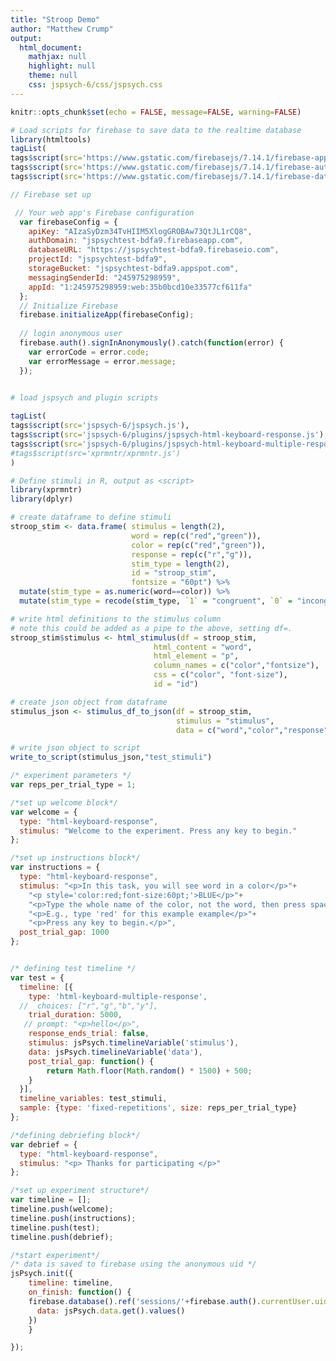```yaml
---
title: "Stroop Demo"
author: "Matthew Crump"
output:
  html_document:
    mathjax: null
    highlight: null
    theme: null
    css: jspsych-6/css/jspsych.css
---
```


```r
knitr::opts_chunk$set(echo = FALSE, message=FALSE, warning=FALSE)
```


```r
# Load scripts for firebase to save data to the realtime database
library(htmltools)
tagList(
tags$script(src='https://www.gstatic.com/firebasejs/7.14.1/firebase-app.js'),
tags$script(src='https://www.gstatic.com/firebasejs/7.14.1/firebase-auth.js'),
tags$script(src='https://www.gstatic.com/firebasejs/7.14.1/firebase-database.js'))

```

```js
// Firebase set up

 // Your web app's Firebase configuration
  var firebaseConfig = {
    apiKey: "AIzaSyDzm34TvHIIM5XlogGROBAw73QtJL1rCQ8",
    authDomain: "jspsychtest-bdfa9.firebaseapp.com",
    databaseURL: "https://jspsychtest-bdfa9.firebaseio.com",
    projectId: "jspsychtest-bdfa9",
    storageBucket: "jspsychtest-bdfa9.appspot.com",
    messagingSenderId: "245975298959",
    appId: "1:245975298959:web:35b0bcd10e33577cf611fa"
  };
  // Initialize Firebase
  firebase.initializeApp(firebaseConfig);
  
  // login anonymous user
  firebase.auth().signInAnonymously().catch(function(error) {
    var errorCode = error.code;
    var errorMessage = error.message;
  });
  
```

```r
# load jspsych and plugin scripts

tagList(
tags$script(src='jspsych-6/jspsych.js'),
tags$script(src='jspsych-6/plugins/jspsych-html-keyboard-response.js'),
tags$script(src='jspsych-6/plugins/jspsych-html-keyboard-multiple-response.js'),
#tags$script(src='xprmntr/xprmntr.js')
)
```

<!-- This demo uses a new plugin (in dev) to allow for multiple responses, like a typewritten response. The plugin is called jspsych-html-keyboard-multiple-response.js-->

```r
# Define stimuli in R, output as <script> 
library(xprmntr)
library(dplyr)

# create dataframe to define stimuli
stroop_stim <- data.frame( stimulus = length(2),
                           word = rep(c("red","green")),
                           color = rep(c("red","green")),
                           response = rep(c("r","g")),
                           stim_type = length(2),
                           id = "stroop_stim",
                           fontsize = "60pt") %>%
  mutate(stim_type = as.numeric(word==color)) %>%
  mutate(stim_type = recode(stim_type, `1` = "congruent", `0` = "incongruent"))

# write html definitions to the stimulus column
# note this could be added as a pipe to the above, setting df=.
stroop_stim$stimulus <- html_stimulus(df = stroop_stim, 
                                html_content = "word",
                                html_element = "p",
                                column_names = c("color","fontsize"),
                                css = c("color", "font-size"),
                                id = "id")

# create json object from dataframe
stimulus_json <- stimulus_df_to_json(df = stroop_stim,
                                     stimulus = "stimulus",
                                     data = c("word","color","response","stim_type"))

# write json object to script
write_to_script(stimulus_json,"test_stimuli")

```


```js
/* experiment parameters */
var reps_per_trial_type = 1;

/*set up welcome block*/
var welcome = {
  type: "html-keyboard-response",
  stimulus: "Welcome to the experiment. Press any key to begin."
};

/*set up instructions block*/
var instructions = {
  type: "html-keyboard-response",
  stimulus: "<p>In this task, you will see word in a color</p>"+
    "<p style='color:red;font-size:60pt;'>BLUE</p>"+
    "<p>Type the whole name of the color, not the word, then press space</p>"+
    "<p>E.g., type 'red' for this example example</p>"+
    "<p>Press any key to begin.</p>",
  post_trial_gap: 1000
};


/* defining test timeline */
var test = {
  timeline: [{
    type: 'html-keyboard-multiple-response',
  //  choices: ["r","g","b","y"],
    trial_duration: 5000,
   // prompt: "<p>hello</p>",
    response_ends_trial: false,
    stimulus: jsPsych.timelineVariable('stimulus'),
    data: jsPsych.timelineVariable('data'),
    post_trial_gap: function() {
        return Math.floor(Math.random() * 1500) + 500;
    }
  }],
  timeline_variables: test_stimuli,
  sample: {type: 'fixed-repetitions', size: reps_per_trial_type}
};

/*defining debriefing block*/
var debrief = {
  type: "html-keyboard-response",
  stimulus: "<p> Thanks for participating </p>"
};

/*set up experiment structure*/
var timeline = [];
timeline.push(welcome);
timeline.push(instructions);
timeline.push(test);
timeline.push(debrief);

/*start experiment*/
/* data is saved to firebase using the anonymous uid */
jsPsych.init({
    timeline: timeline,
    on_finish: function() {
    firebase.database().ref('sessions/'+firebase.auth().currentUser.uid).set({
      data: jsPsych.data.get().values()
    })
    }

});
```




